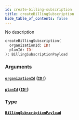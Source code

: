 ```yaml
---
id: create-billing-subscription
title: createBillingSubscription
hide_table_of_contents: false
---
```



No description

```graphql
createBillingSubscription(
  organizationId: ID!
  planId: ID!
): BillingSubscriptionPayload
```


### Arguments

#### [`organizationId`](#) ([`ID!`](/swapi/scalars/id))




#### [`planId`](#) ([`ID!`](/swapi/scalars/id))




### Type

#### [`BillingSubscriptionPayload`](/swapi/objects/billing-subscription-payload)






